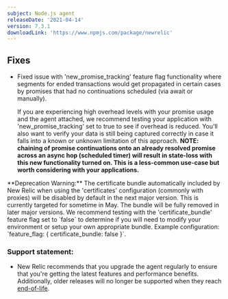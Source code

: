 ```yaml
---
subject: Node.js agent
releaseDate: '2021-04-14'
version: 7.3.1
downloadLink: 'https://www.npmjs.com/package/newrelic'
---
```


## Fixes

* Fixed issue with 'new_promise_tracking' feature flag functionality where segments for ended transactions would get propagated in certain cases by promises that had no continuations scheduled (via await or manually).

  If you are experiencing high overhead levels with your promise usage and the agent attached, we recommend testing your application with  'new_promise_tracking' set to true to see if overhead is reduced. You'll also want to verify your data is still being captured correctly in case it falls into a known or unknown limitation of this approach.  **NOTE: chaining of promise continuations onto an already resolved promise across an async hop (scheduled timer) will result in state-loss with this new functionality turned on. This is a less-common use-case but worth considering with your applications.**

<Callout variant="important">
**Deprecation Warning:** The certificate bundle automatically included by New Relic when using the 'certificates' configuration (commonly with proxies) will be disabled by default in the next major version. This is currently targeted for sometime in May. The bundle will be fully removed in later major versions. We recommend testing with the 'certificate_bundle' feature flag set to `false` to determine if you will need to modify your environment or setup your own appropriate bundle. Example configuration: `feature_flag: { certificate_bundle: false }`.
</Callout>

### Support statement:

* New Relic recommends that you upgrade the agent regularly to ensure that you're getting the latest features and performance benefits. Additionally, older releases will no longer be supported when they reach [end-of-life](https://docs.newrelic.com/docs/using-new-relic/cross-product-functions/install-configure/notification-changes-new-relic-saas-features-distributed-software).
